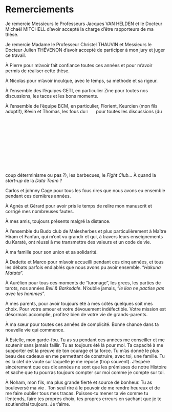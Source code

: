 # Remerciements {-}  
\newpage

Je remercie Messieurs le Professeurs Jacques VAN HELDEN et le Docteur Michaël MITCHELL d’avoir accepté la charge d’être rapporteurs de ma thèse.  

Je remercie Madame le Professeur Christel THAUVIN et Messieurs le Docteur Julien THÉVENON d’avoir accepté de participer à mon jury et juger ce travail.  

À Pierre pour m'avoir fait confiance toutes ces années et pour m'avoir permis de réaliser cette thèse.  

À Nicolas pour m'avoir inculqué, avec le temps, sa méthode et sa rigeur.  

À l'ensemble des l'équipes GETI, en particulier Zine pour toutes nos discussions, les tacos et les bons moments.  

À l'ensemble de l'équipe BCM, en particulier, Florient, Keurcien (mon fils adoptif), Kévin et Thomas, les fous du ![r logo](figure/r_logo.jpg){ width=5% } pour toutes les discussions (du coup déterminisme ou pas ?), les barbecues, le *Fight Club*... À quand la *start-up* de la *Data Team* ?    

Carlos et johnny Cage pour tous les fous rires que nous avons eu ensemble pendant ces dernières années.  

À Agnès et Gérard pour avoir pris le temps de relire mon manuscrit et corrigé mes nombreuses fautes.  

À mes amis, toujours présents malgré la distance.  

À l'ensemble du Budo club de Malesherbes et plus particulièrement à Maître Hiram et Fanfan, qui m'ont vu grandir et qui, à travers leurs enseignements du Karaté, ont réussi à me transmettre des valeurs et un code de vie.  

À ma famille pour son union et sa solidarité.  

À Dadette et Marco pour m'avoir accueilli pendant ces cinq années, et tous les débats parfois endiablés que nous avons pu avoir ensemble. "*Hakuna Matata*".  

À Aurélien pour tous ces moments de "luronage", les grecs, les parties de tarots, nos années *Bell & Barksdale*. N'oublie jamais, "*le lion ne pactise pas avec les hommes*".

À mes parents, pour avoir toujours été à mes côtés quelques soit mes choix. Pour votre amour et votre dévouement indéfectible. Votre mission est désormais accomplie, profitez bien de votre vie de grands-parents.  

À ma sœur pour toutes ces années de complicité. Bonne chance dans ta nouvelle vie qui commence.  

À Estelle, mon garde-fou. Tu as su pendant ces années me conseiller et me soutenir sans jamais faillir. Tu as toujours été là pour moi. Ta capacité à me supporter est la preuve de ton courage et ta force. Tu m'as donné le plus beau des cadeaux en me permettant de construire, avec toi, une famille. Tu es la clef de voute sur laquelle je me repose (trop souvent). J'espère sincèrement que ces dix années ne sont que les prémisses de notre Histoire et sache que tu pourras toujours compter sur moi comme je compte sur toi.  

À Noham, mon fils, ma plus grande fierté et source de bonheur. Tu as bouleversé ma vie . Ton seul rire à le pouvoir de me rendre heureux et de me faire oublier tous mes tracas. Puisses-tu mener ta vie comme tu l'entends, faire tes propres choix, tes propres erreurs en sachant que je te soutiendrai toujours. Je t'aime.  


